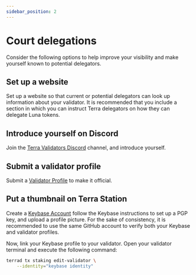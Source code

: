 ```yaml
---
sidebar_position: 2
---
```


# Court delegations

Consider the following options to help improve your visibility and make yourself known to potential delegators.

## Set up a website

Set up a website so that current or potential delegators can look up information about your validator. It is recommended that you include a section in which you can instruct Terra delegators on how they can delegate Luna tokens.

## Introduce yourself on Discord

Join the [Terra Validators Discord](https://discord.com/invite/ERczeGeMEa) channel, and introduce yourself.

## Submit a validator profile

Submit a [Validator Profile](https://github.com/terra-money/validator-profiles) to make it official.

## Put a thumbnail on Terra Station

Create a [Keybase Account](https://keybase.io/) follow the Keybase instructions to set up a PGP key, and upload a profile picture.
For the sake of consistency, it is recommended to use the same GitHub account to verify both your Keybase and validator profiles.

Now, link your Keybase profile to your validator. Open your validator terminal and execute the following command:

```bash
terrad tx staking edit-validator \
    --identity="keybase identity"
```
